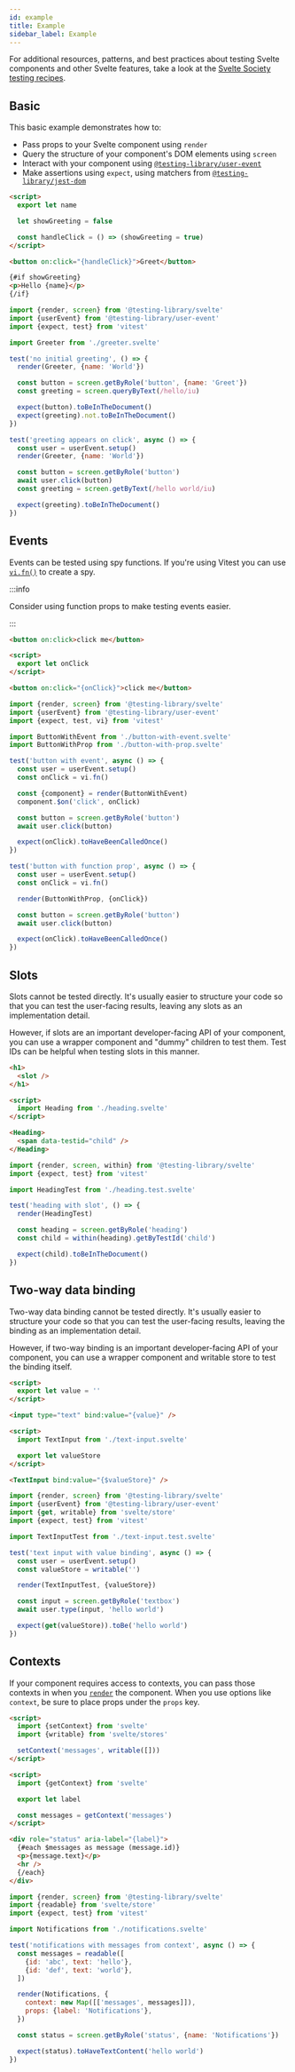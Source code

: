 ```yaml
---
id: example
title: Example
sidebar_label: Example
---
```


For additional resources, patterns, and best practices about testing Svelte
components and other Svelte features, take a look at the [Svelte Society testing
recipes][testing-recipes].

[testing-recipes]:
  https://sveltesociety.dev/recipes/testing-and-debugging/unit-testing-svelte-component

## Basic

This basic example demonstrates how to:

- Pass props to your Svelte component using `render`
- Query the structure of your component's DOM elements using `screen`
- Interact with your component using [`@testing-library/user-event`][user-event]
- Make assertions using `expect`, using matchers from
  [`@testing-library/jest-dom`][jest-dom]

```html title="greeter.svelte"
<script>
  export let name

  let showGreeting = false

  const handleClick = () => (showGreeting = true)
</script>

<button on:click="{handleClick}">Greet</button>

{#if showGreeting}
<p>Hello {name}</p>
{/if}
```

```js title="greeter.test.js"
import {render, screen} from '@testing-library/svelte'
import {userEvent} from '@testing-library/user-event'
import {expect, test} from 'vitest'

import Greeter from './greeter.svelte'

test('no initial greeting', () => {
  render(Greeter, {name: 'World'})

  const button = screen.getByRole('button', {name: 'Greet'})
  const greeting = screen.queryByText(/hello/iu)

  expect(button).toBeInTheDocument()
  expect(greeting).not.toBeInTheDocument()
})

test('greeting appears on click', async () => {
  const user = userEvent.setup()
  render(Greeter, {name: 'World'})

  const button = screen.getByRole('button')
  await user.click(button)
  const greeting = screen.getByText(/hello world/iu)

  expect(greeting).toBeInTheDocument()
})
```

[user-event]: ../user-event/intro.mdx
[jest-dom]: https://github.com/testing-library/jest-dom

## Events

Events can be tested using spy functions. If you're using Vitest you can use
[`vi.fn()`][vi-fn] to create a spy.

:::info

Consider using function props to make testing events easier.

:::

```html title="button-with-event.svelte"
<button on:click>click me</button>
```

```html title="button-with-prop.svelte"
<script>
  export let onClick
</script>

<button on:click="{onClick}">click me</button>
```

```js title="button.test.ts"
import {render, screen} from '@testing-library/svelte'
import {userEvent} from '@testing-library/user-event'
import {expect, test, vi} from 'vitest'

import ButtonWithEvent from './button-with-event.svelte'
import ButtonWithProp from './button-with-prop.svelte'

test('button with event', async () => {
  const user = userEvent.setup()
  const onClick = vi.fn()

  const {component} = render(ButtonWithEvent)
  component.$on('click', onClick)

  const button = screen.getByRole('button')
  await user.click(button)

  expect(onClick).toHaveBeenCalledOnce()
})

test('button with function prop', async () => {
  const user = userEvent.setup()
  const onClick = vi.fn()

  render(ButtonWithProp, {onClick})

  const button = screen.getByRole('button')
  await user.click(button)

  expect(onClick).toHaveBeenCalledOnce()
})
```

[vi-fn]: https://vitest.dev/api/vi.html#vi-fn

## Slots

Slots cannot be tested directly. It's usually easier to structure your code so
that you can test the user-facing results, leaving any slots as an
implementation detail.

However, if slots are an important developer-facing API of your component, you
can use a wrapper component and "dummy" children to test them. Test IDs can be
helpful when testing slots in this manner.

```html title="heading.svelte"
<h1>
  <slot />
</h1>
```

```html title="heading.test.svelte"
<script>
  import Heading from './heading.svelte'
</script>

<Heading>
  <span data-testid="child" />
</Heading>
```

```js title="heading.test.js"
import {render, screen, within} from '@testing-library/svelte'
import {expect, test} from 'vitest'

import HeadingTest from './heading.test.svelte'

test('heading with slot', () => {
  render(HeadingTest)

  const heading = screen.getByRole('heading')
  const child = within(heading).getByTestId('child')

  expect(child).toBeInTheDocument()
})
```

## Two-way data binding

Two-way data binding cannot be tested directly. It's usually easier to structure
your code so that you can test the user-facing results, leaving the binding as
an implementation detail.

However, if two-way binding is an important developer-facing API of your
component, you can use a wrapper component and writable store to test the
binding itself.

```html title="text-input.svelte"
<script>
  export let value = ''
</script>

<input type="text" bind:value="{value}" />
```

```html title="text-input.test.svelte"
<script>
  import TextInput from './text-input.svelte'

  export let valueStore
</script>

<TextInput bind:value="{$valueStore}" />
```

```js title="text-input.test.js"
import {render, screen} from '@testing-library/svelte'
import {userEvent} from '@testing-library/user-event'
import {get, writable} from 'svelte/store'
import {expect, test} from 'vitest'

import TextInputTest from './text-input.test.svelte'

test('text input with value binding', async () => {
  const user = userEvent.setup()
  const valueStore = writable('')

  render(TextInputTest, {valueStore})

  const input = screen.getByRole('textbox')
  await user.type(input, 'hello world')

  expect(get(valueStore)).toBe('hello world')
})
```

## Contexts

If your component requires access to contexts, you can pass those contexts in
when you [`render`][component-options] the component. When you use options like
`context`, be sure to place props under the `props` key.

[component-options]: ./api.mdx#component-options

```html title="notifications-provider.svelte"
<script>
  import {setContext} from 'svelte'
  import {writable} from 'svelte/stores'

  setContext('messages', writable([]))
</script>
```

```html title="notifications.svelte"
<script>
  import {getContext} from 'svelte'

  export let label

  const messages = getContext('messages')
</script>

<div role="status" aria-label="{label}">
  {#each $messages as message (message.id)}
  <p>{message.text}</p>
  <hr />
  {/each}
</div>
```

```js title="notifications.test.js"
import {render, screen} from '@testing-library/svelte'
import {readable} from 'svelte/store'
import {expect, test} from 'vitest'

import Notifications from './notifications.svelte'

test('notifications with messages from context', async () => {
  const messages = readable([
    {id: 'abc', text: 'hello'},
    {id: 'def', text: 'world'},
  ])

  render(Notifications, {
    context: new Map([['messages', messages]]),
    props: {label: 'Notifications'},
  })

  const status = screen.getByRole('status', {name: 'Notifications'})

  expect(status).toHaveTextContent('hello world')
})
```
